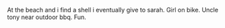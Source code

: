 At the beach and i find a shell i eventually give to sarah. Girl on bike. Uncle tony near outdoor bbq. Fun.